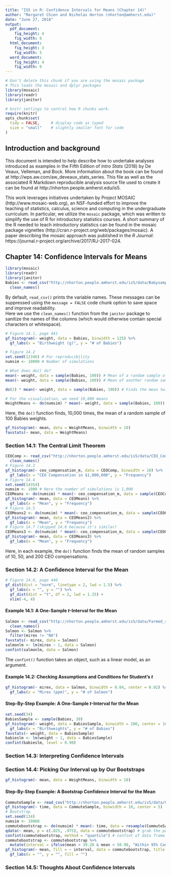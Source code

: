 ```yaml
---
title: "IS5 in R: Confidence Intervals for Means (Chapter 14)"
author: "Margaret Chien and Nicholas Horton (nhorton@amherst.edu)"
date: "June 27, 2018"
output: 
  pdf_document:
    fig_height: 4
    fig_width: 6
  html_document:
    fig_height: 3
    fig_width: 5
  word_document:
    fig_height: 4
    fig_width: 6
---
```



```r
# Don't delete this chunk if you are using the mosaic package
# This loads the mosaic and dplyr packages
library(mosaic)
library(readr)
library(janitor)
```

```r
# knitr settings to control how R chunks work.
require(knitr)
opts_chunk$set(
  tidy = FALSE,     # display code as typed
  size = "small"    # slightly smaller font for code
)
```

## Introduction and background 

This document is intended to help describe how to undertake analyses introduced 
as examples in the Fifth Edition of *Intro Stats* (2018) by De Veaux, Velleman, and Bock.
More information about the book can be found at http://wps.aw.com/aw_deveaux_stats_series.  This
file as well as the associated R Markdown reproducible analysis source file used to create it can be found at http://nhorton.people.amherst.edu/is5.

This work leverages initiatives undertaken by Project MOSAIC (http://www.mosaic-web.org), an NSF-funded effort to improve the teaching of statistics, calculus, science and computing in the undergraduate curriculum. In particular, we utilize the `mosaic` package, which was written to simplify the use of R for introductory statistics courses. A short summary of the R needed to teach introductory statistics can be found in the mosaic package vignettes (http://cran.r-project.org/web/packages/mosaic).  A paper describing the mosaic approach was published in the *R Journal*: https://journal.r-project.org/archive/2017/RJ-2017-024.

## Chapter 14: Confidence Intervals for Means

```r
library(mosaic)
library(readr)
library(janitor)
Babies <- read_csv("http://nhorton.people.amherst.edu/is5/data/Babysamp_98.csv") %>%
  clean_names()
```

By default, `read_csv()` prints the variable names. These messages can be suppressed using the `message = FALSE` code chunk option to save space and improve readability.  
Here we use the `clean_names()` function from the `janitor` package to sanitize the names of the columns (which would otherwise contain special characters or whitespace).   

```r
# Figure 14.1, page 441
gf_histogram(~ weight, data = Babies, binwidth = 125) %>%
  gf_labs(x = "Birthweight (g)", y = "# of Babies")

# Figure 14.2
set.seed(12346) # For reproducibility
numsim <- 10000 # Number of simulations

# What does do() do?
mean(~ weight, data = sample(Babies, 100)) # Mean of a random sample of 100
mean(~ weight, data = sample(Babies, 100)) # Mean of another random sample

do(2) * mean(~ weight, data = sample(Babies, 100)) # Finds the mean twice

# For the visualization, we need 10,000 means
WeightMeans <- do(numsim) * mean(~ weight, data = sample(Babies, 100)) 
```

Here, the `do()` function finds, 10,000 times, the mean of a random sample of 100 Babies weights. 

```r
gf_histogram(~ mean, data = WeightMeans, binwidth = 10)
favstats(~ mean, data = WeightMeans)
```

### Section 14.1: The Central Limit Theorem

```r
CEOComp <- read_csv("http://nhorton.people.amherst.edu/is5/data/CEO_Compensation_2014.csv") %>%
  clean_names()
# Figure 14.3
gf_histogram(~ ceo_compensation_m, data = CEOComp, binwidth = 10) %>%
  gf_labs(x = "CEO Compensation in $1,000,000", y = "Frequency")
# Figure 14.4
set.seed(14354)
numsim <- 1000 # Here the number of simulations is 1,000
CEOMeans <- do(numsim) * mean(~ ceo_compensation_m, data = sample(CEOComp, 10))
gf_histogram(~ mean, data = CEOMeans) %>%
  gf_labs(x = "Mean", y = "Frequency")
# Figure 14.5
CEOMeans2 <- do(numsim) * mean(~ ceo_compensation_m, data = sample(CEOComp, 50))
gf_histogram(~ mean, data = CEOMeans2) %>%
  gf_labs(x = "Mean", y = "Frequency")
# Figure 14.7 (skipped 14.6 because it's similar)
CEOMeans3 <- do(numsim) * mean(~ ceo_compensation_m, data = sample(CEOComp, 200))
gf_histogram(~ mean, data = CEOMeans3) %>%
  gf_labs(x = "Mean", y = "Frequency")
```

Here, in each example, the `do()` function finds the mean of random samples of 10, 50, and 200 CEO compensations.

### Section 14.2: A Confidence Interval for the Mean

```r
# Figure 14.9, page 446
gf_dist(dist = "norm", linetype = 2, lwd = 1.5) %>%
  gf_labs(x = "", y = "") %>%
  gf_dist(dist = "t", df = 2, lwd = 1.25) +
  xlim(-4, 4) 
```

#### Example 14.1: A One-Sample *t*-Interval for the Mean

```r
Salmon <- read_csv("http://nhorton.people.amherst.edu/is5/data/Farmed_salmon.csv") %>%
  clean_names()
Salmon <- Salmon %>%
  filter(mirex != "NA")
favstats(~ mirex, data = Salmon)
salmonlm <- lm(mirex ~ 1, data = Salmon)
confint(salmonlm, data = Salmon)
```

The `confint()` function takes an object, such as a linear model, as an argument.  

#### Example 14.2: Checking Assumptions and Conditions for Student's *t*

```r
gf_histogram(~ mirex, data = Salmon, binwidth = 0.04, center = 0.02) %>%
  gf_labs(x = "Mirex (ppm)", y = "# of Salmon")
```

#### Step-By-Step Example: A One-Sample *t*-Interval for the Mean

```r
set.seed(34)
BabiesSample <- sample(Babies, 30)
gf_histogram(~ weight, data = BabiesSample, binwidth = 200, center = 100) %>%
  gf_labs(x = "Birthweights", y = "# of Babies")
favstats(~ weight, data = BabiesSample)
babieslm <- lm(weight ~ 1, data = BabiesSample)
confint(babieslm, level = 0.90)
```

### Section 14.3: Interpreting Confidence Intervals

### Section 14.4: Picking Our Interval up by Our Bootstraps

```r
gf_histogram(~ mean, data = WeightMeans, binwidth = 10)
```

#### Step-By-Step Example: A Bootstrap Confidence Interval for the Mean

```r
CommuteSample <- read_csv("http://nhorton.people.amherst.edu/is5/data/Commuter_sample.csv")
gf_histogram(~ time, data = CommuteSample, binwidth = 10, center = 5)
# Bootstrap
set.seed(134)
numsim <- 10000
commutebootstrap <- do(numsim) * mean(~ time, data = resample(CommuteSample))
qdata(~ mean, p = c(.025, .975), data = commutebootstrap) # grab the percentiles with qdata
confint(commutebootstrap, method = "quantile") # confint of data frame
commutebootstrap <- commutebootstrap %>%
  mutate(interval = ifelse(mean > 39.28 & mean < 50.98, "Within 95% Confidence", "Outside 95% Confidence")) # for fill
gf_histogram(~ mean, fill = ~ interval, data = commutebootstrap, title = "Time Bootstrap Set Means") %>%
  gf_labs(x = "", y = "", fill = "")
```

### Section 14.5: Thoughts About Confidence Intervals
